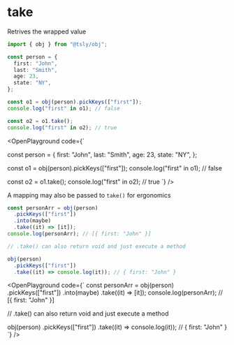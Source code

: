 
# take

Retrives the wrapped value

```ts copy
import { obj } from "@tsly/obj";

const person = {
  first: "John",
  last: "Smith",
  age: 23,
  state: "NY",
};

const o1 = obj(person).pickKeys(["first"]);
console.log("first" in o1); // false

const o2 = o1.take();
console.log("first" in o2); // true
```

<OpenPlayground code={`

const person = {
  first: "John",
  last: "Smith",
  age: 23,
  state: "NY",
};

const o1 = obj(person).pickKeys(["first"]);
console.log("first" in o1); // false

const o2 = o1.take();
console.log("first" in o2); // true
`} />

A mapping may also be passed to `take()` for ergonomics

```ts copy
const personArr = obj(person)
  .pickKeys(["first"])
  .into(maybe)
  .take((it) => [it]);
console.log(personArr); // [{ first: "John" }]

// .take() can also return void and just execute a method

obj(person)
  .pickKeys(["first"])
  .take((it) => console.log(it)); // { first: "John" }
```

<OpenPlayground code={`
const personArr = obj(person)
  .pickKeys(["first"])
  .into(maybe)
  .take((it) => [it]);
console.log(personArr); // [{ first: "John" }]

// .take() can also return void and just execute a method

obj(person)
  .pickKeys(["first"])
  .take((it) => console.log(it)); // { first: "John" }
`} />